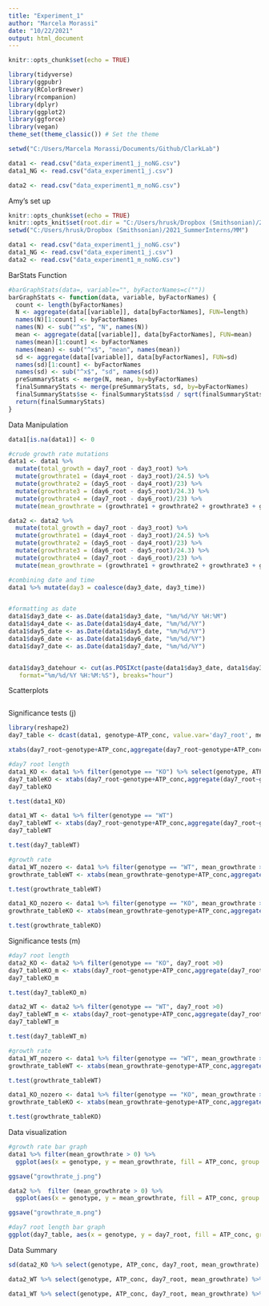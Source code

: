 ```yaml
---
title: "Experiment_1"
author: "Marcela Morassi"
date: "10/22/2021"
output: html_document
---
```


```r
knitr::opts_chunk$set(echo = TRUE)

library(tidyverse)
library(ggpubr)
library(RColorBrewer)
library(rcompanion)
library(dplyr)
library(ggplot2)
library(ggforce)
library(vegan)
theme_set(theme_classic()) # Set the theme

setwd("C:/Users/Marcela Morassi/Documents/Github/ClarkLab")

data1 <- read.csv("data_experiment1_j_noNG.csv")
data1_NG <- read.csv("data_experiment1_j.csv")

data2 <- read.csv("data_experiment1_m_noNG.csv")
```

Amy's set up
```r
knitr::opts_chunk$set(echo = TRUE)
knitr::opts_knit$set(root.dir = "C:/Users/hrusk/Dropbox (Smithsonian)/2021_SummerInterns/MM")
setwd("C:/Users/hrusk/Dropbox (Smithsonian)/2021_SummerInterns/MM")

data1 <- read.csv("data_experiment1_j_noNG.csv")
data1_NG <- read.csv("data_experiment1_j.csv")
data2 <- read.csv("data_experiment1_m_noNG.csv")

```



BarStats Function 
```r
#barGraphStats(data=, variable="", byFactorNames=c(""))
barGraphStats <- function(data, variable, byFactorNames) {
  count <- length(byFactorNames)
  N <- aggregate(data[[variable]], data[byFactorNames], FUN=length)
  names(N)[1:count] <- byFactorNames
  names(N) <- sub("^x$", "N", names(N))
  mean <- aggregate(data[[variable]], data[byFactorNames], FUN=mean)
  names(mean)[1:count] <- byFactorNames
  names(mean) <- sub("^x$", "mean", names(mean))
  sd <- aggregate(data[[variable]], data[byFactorNames], FUN=sd)
  names(sd)[1:count] <- byFactorNames
  names(sd) <- sub("^x$", "sd", names(sd))
  preSummaryStats <- merge(N, mean, by=byFactorNames)
  finalSummaryStats <- merge(preSummaryStats, sd, by=byFactorNames)
  finalSummaryStats$se <- finalSummaryStats$sd / sqrt(finalSummaryStats$N)
  return(finalSummaryStats)
}

```


Data Manipulation
```r
data1[is.na(data1)] <- 0

#crude growth rate mutations
data1 <- data1 %>%  
  mutate(total_growth = day7_root - day3_root) %>% 
  mutate(growthrate1 = (day4_root - day3_root)/24.5) %>% 
  mutate(growthrate2 = (day5_root - day4_root)/23) %>% 
  mutate(growthrate3 = (day6_root - day5_root)/24.3) %>% 
  mutate(growthrate4 = (day7_root - day6_root)/23) %>% 
  mutate(mean_growthrate = (growthrate1 + growthrate2 + growthrate3 + growthrate4)/4)

data2 <- data2 %>%  
  mutate(total_growth = day7_root - day3_root) %>% 
  mutate(growthrate1 = (day4_root - day3_root)/24.5) %>% 
  mutate(growthrate2 = (day5_root - day4_root)/23) %>% 
  mutate(growthrate3 = (day6_root - day5_root)/24.3) %>% 
  mutate(growthrate4 = (day7_root - day6_root)/23) %>% 
  mutate(mean_growthrate = (growthrate1 + growthrate2 + growthrate3 + growthrate4)/4)

#combining date and time
data1 %>% mutate(day3 = coalesce(day3_date, day3_time)) 


#formatting as date
data1$day3_date <- as.Date(data1$day3_date, "%m/%d/%Y %H:%M")
data1$day4_date <- as.Date(data1$day4_date, "%m/%d/%Y")
data1$day5_date <- as.Date(data1$day5_date, "%m/%d/%Y")
data1$day6_date <- as.Date(data1$day6_date, "%m/%d/%Y")
data1$day7_date <- as.Date(data1$day7_date, "%m/%d/%Y") 


data1$day3_datehour <- cut(as.POSIXct(paste(data1$day3_date, data1$day3_time),
   format="%m/%d/%Y %H:%M:%S"), breaks="hour") 


```

Scatterplots
```r


```





Significance tests (j)
```r
library(reshape2)
day7_table <- dcast(data1, genotype~ATP_conc, value.var='day7_root', mean)

xtabs(day7_root~genotype+ATP_conc,aggregate(day7_root~genotype+ATP_conc,data1,mean))

#day7 root length
data1_KO <- data1 %>% filter(genotype == "KO") %>% select(genotype, ATP_conc, day7_root)
day7_tableKO <- xtabs(day7_root~genotype+ATP_conc,aggregate(day7_root~genotype+ATP_conc,data1_KO,mean))
day7_tableKO

t.test(data1_KO)

data1_WT <- data1 %>% filter(genotype == "WT")
day7_tableWT <- xtabs(day7_root~genotype+ATP_conc,aggregate(day7_root~genotype+ATP_conc,data1_WT,mean))
day7_tableWT

t.test(day7_tableWT)

#growth rate
data1_WT_nozero <- data1 %>% filter(genotype == "WT", mean_growthrate > 0)
growthrate_tableWT <- xtabs(mean_growthrate~genotype+ATP_conc,aggregate(mean_growthrate~genotype+ATP_conc,data1_WT_nozero,mean))

t.test(growthrate_tableWT)

data1_KO_nozero <- data1 %>% filter(genotype == "KO", mean_growthrate > 0)
growthrate_tableKO <- xtabs(mean_growthrate~genotype+ATP_conc,aggregate(mean_growthrate~genotype+ATP_conc,data1_KO_nozero,mean))

t.test(growthrate_tableKO)


```


Significance tests (m)
```r

#day7 root length
data2_KO <- data2 %>% filter(genotype == "KO", day7_root >0)
day7_tableKO_m <- xtabs(day7_root~genotype+ATP_conc,aggregate(day7_root~genotype+ATP_conc,data2_KO,mean))
day7_tableKO_m

t.test(day7_tableKO_m)

data2_WT <- data2 %>% filter(genotype == "WT", day7_root >0)
day7_tableWT_m <- xtabs(day7_root~genotype+ATP_conc,aggregate(day7_root~genotype+ATP_conc,data2_WT,mean))
day7_tableWT_m

t.test(day7_tableWT_m)

#growth rate
data1_WT_nozero <- data1 %>% filter(genotype == "WT", mean_growthrate > 0)
growthrate_tableWT <- xtabs(mean_growthrate~genotype+ATP_conc,aggregate(mean_growthrate~genotype+ATP_conc,data1_WT_nozero,mean))

t.test(growthrate_tableWT)

data1_KO_nozero <- data1 %>% filter(genotype == "KO", mean_growthrate > 0)
growthrate_tableKO <- xtabs(mean_growthrate~genotype+ATP_conc,aggregate(mean_growthrate~genotype+ATP_conc,data1_KO_nozero,mean))

t.test(growthrate_tableKO)


```


Data visualization
```r

#growth rate bar graph
data1 %>% filter(mean_growthrate > 0) %>%  
  ggplot(aes(x = genotype, y = mean_growthrate, fill = ATP_conc, group = factor (ATP_conc))) + geom_bar(stat="identity", position = position_dodge())

ggsave("growthrate_j.png")

data2 %>%  filter (mean_growthrate > 0) %>% 
  ggplot(aes(x = genotype, y = mean_growthrate, fill = ATP_conc, group = factor (ATP_conc))) + geom_bar(stat="identity", position = position_dodge())

ggsave("growthrate_m.png")

#day7 root length bar graph
ggplot(day7_table, aes(x = genotype, y = day7_root, fill = ATP_conc, group = factor (ATP_conc))) + geom_bar(stat="identity", position = position_dodge())

```


Data Summary
```r
sd(data2_KO %>% select(genotype, ATP_conc, day7_root, mean_growthrate) %>% filter(mean_growthrate>0, ATP_conc == 7.5))

data2_WT %>% select(genotype, ATP_conc, day7_root, mean_growthrate) %>% filter(mean_growthrate>0, ATP_conc == 7.5) %>% summary()

data1_WT %>% select(genotype, ATP_conc, day7_root, mean_growthrate) %>% filter(mean_growthrate>0, ATP_conc == 137.5) %>% summary()

```





